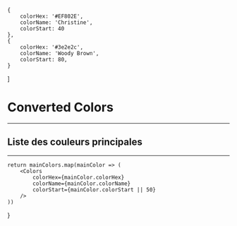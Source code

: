 
    {
        colorHex: '#EF802E',
        colorName: 'Christine',
        colorStart: 40
    },
    {
        colorHex: '#3e2e2c',
        colorName: 'Woody Brown',
        colorStart: 80,
    }
]

<Meta title="Colors/allColors" />

# Converted Colors
---
## Liste des couleurs principales
---

    return mainColors.map(mainColor => (
        <Colors
            colorHex={mainColor.colorHex}
            colorName={mainColor.colorName}
            colorStart={mainColor.colorStart || 50}
        />
    ))
}

<AllColors />